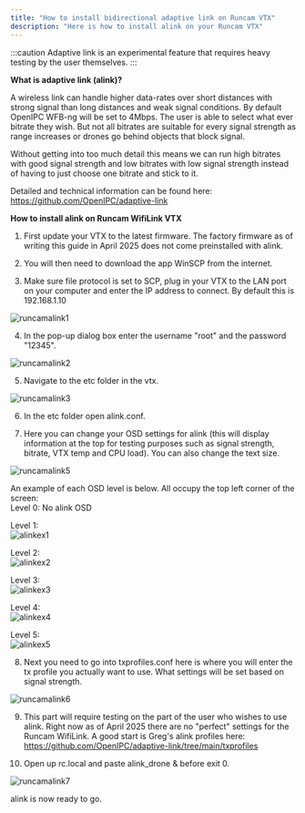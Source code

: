 ```yaml
---
title: "How to install bidirectional adaptive link on Runcam VTX"
description: "Here is how to install alink on your Runcam VTX"
---
```


:::caution Adaptive link is an experimental feature that requires heavy testing by the user themselves. :::


**What is adaptive link (alink)?**

A wireless link can handle higher data-rates over short distances with strong signal than long distances and weak signal conditions.
By default OpenIPC WFB-ng will be set to 4Mbps. The user is able to select what ever bitrate they wish. But not all bitrates are suitable 
for every signal strength as range increases or drones go behind objects that block signal.

Without getting into too much detail this means we can run high bitrates with good signal strength and low bitrates with low signal strength 
instead of having to just choose one bitrate and stick to it.

Detailed and technical information can be found here: https://github.com/OpenIPC/adaptive-link

**How to install alink on Runcam WifiLink VTX**

1. First update your VTX to the latest firmware. The factory firmware as of writing this guide in April 2025 does not come preinstalled with alink.
 
2. You will then need to download the app WinSCP from the internet.

3. Make sure file protocol is set to SCP, plug in your VTX to the LAN port on your computer and enter the IP address to connect. By default this is 192.168.1.10

 ![runcamalink1](/images/runcamalink1.jpg)

4. In the pop-up dialog box enter the username "root" and the password "12345".

![runcamalink2](/images/runcamalink2.jpg)

5. Navigate to the etc folder in the vtx.

![runcamalink3](/images/runcamalink3.jpg)

6. In the etc folder open alink.conf.

7. Here you can change your OSD settings for alink (this will display information at the top for testing purposes such as signal strength, bitrate, VTX temp and CPU load). You can also change the text size.

![runcamalink5](/images/runcamalink5.jpg)  


An example of each OSD level is below.  All occupy the top left corner of the screen:  
Level 0: No alink OSD  

Level 1:   
![alinkex1](/images/alink-osd-level-1.png)  

Level 2:  
![alinkex2](/images/alink-osd-level-2.png)  

Level 3:  
![alinkex3](/images/alink-osd-level-3.png)  

Level 4:   
![alinkex4](/images/alink-osd-level-4.png)  

Level 5:  
![alinkex5](/images/alink-osd-level-5.png)

8. Next you need to go into txprofiles.conf here is where you will enter the tx profile you actually want to use. What settings will be set based on signal strength.

![runcamalink6](/images/runcamalink6.jpg)
   
9. This part will require testing on the part of the user who wishes to use alink. Right now as of April 2025 there are no "perfect" settings for the Runcam WifiLink. A good start is Greg's alink profiles here: https://github.com/OpenIPC/adaptive-link/tree/main/txprofiles

10. Open up rc.local and paste alink_drone & before exit 0. 

![runcamalink7](/images/runcamalink7.jpg)

alink is now ready to go.


